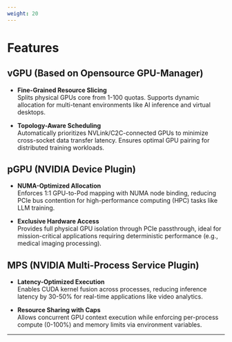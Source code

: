 ```yaml
---
weight: 20
---
```



# Features

## vGPU (Based on Opensource GPU-Manager)
- **Fine-Grained Resource Slicing**  
  Splits physical GPUs core from 1-100 quotas. Supports dynamic allocation for multi-tenant environments like AI inference and virtual desktops.

- **Topology-Aware Scheduling**  
  Automatically prioritizes NVLink/C2C-connected GPUs to minimize cross-socket data transfer latency. Ensures optimal GPU pairing for distributed training workloads.

## pGPU (NVIDIA Device Plugin)
- **NUMA-Optimized Allocation**  
  Enforces 1:1 GPU-to-Pod mapping with NUMA node binding, reducing PCIe bus contention for high-performance computing (HPC) tasks like LLM training.

- **Exclusive Hardware Access**  
  Provides full physical GPU isolation through PCIe passthrough, ideal for mission-critical applications requiring deterministic performance (e.g., medical imaging processing).

## MPS (NVIDIA Multi-Process Service Plugin)
- **Latency-Optimized Execution**  
  Enables CUDA kernel fusion across processes, reducing inference latency by 30-50% for real-time applications like video analytics.

- **Resource Sharing with Caps**  
  Allows concurrent GPU context execution while enforcing per-process compute (0-100%) and memory limits via environment variables.

---

